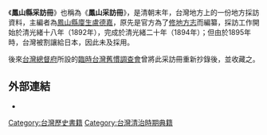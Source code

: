 {{Infobox Hokkien name
| title      = 鳳山縣采訪冊
| hanji      = 鳳山縣采訪冊
| poj        = Hōng-soaⁿ-koān Chhái-hóng-chheh
| hanlo      = 
| tl         = Hōng-suann-kuān Tshái-hóng-tsheh
| bp         = 
| hokkienipa = 
| context    = 
| image      = 
| image_size = 
| caption    = 
}}
《'''鳳山縣采訪冊'''》也稱為《'''鳳山采訪冊'''》，是清朝末年，台灣地方上的一份地方採訪資料，主編者為[[鳳山縣_(台灣)|鳳山縣]][[廩生|廩生]][[盧德嘉|盧德嘉]]，原先是官方為了[[地方志|修地方志]]而編纂，採訪工作開始於清光緒十八年（1892年），完成於清光緒二十年（1894年）；但由於1895年時，台灣被割讓給日本，因此未及採用。

後來[[台灣總督府|台灣總督府]]所設的[[臨時台灣舊慣調查會|臨時台灣舊慣調查會]]曾將此采訪冊重新抄錄後，並收藏之。

== 外部連結 ==
* {{cite journal|url=http://tao.wordpedia.com/detail_j.aspx?database_id=1&content_id=92&volumn_id=16583&chapter_id=194603|title=鳳山縣志書的重要環節──《鳳山縣采訪冊》|journal=臺灣源流|volume=5|year=1997}}

{{台灣歷史相關書籍}}
{{tw-stub}}

[[Category:台灣歷史書籍|Category:台灣歷史書籍]]
[[Category:台灣清治時期典籍|Category:台灣清治時期典籍]]